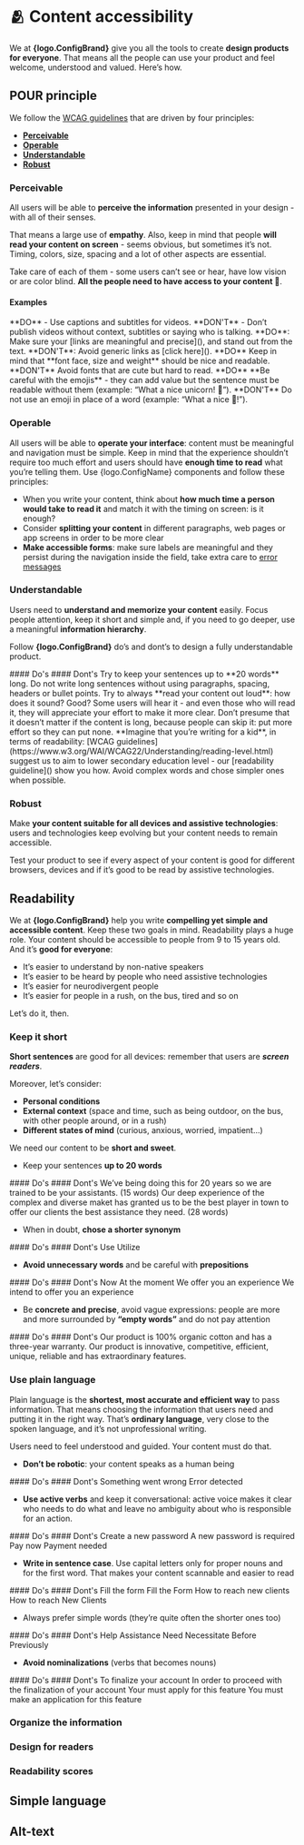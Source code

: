 
# 🫂 Content accessibility



We at **{logo.ConfigBrand}** give you all the tools to create **design products for everyone**. That means all the people can use your product and feel welcome, understood and valued. Here’s how. 

## POUR principle

We follow the [WCAG guidelines](https://www.w3.org/WAI/fundamentals/accessibility-principles/#standards) that are driven by four principles: 

- **[Perceivable](#perceivable)**
- **[Operable](#operable)**
- **[Understandable](#understandable)**
- **[Robust](#robust)**

### Perceivable
All users will be able to **perceive the information** presented in your design - with all of their senses. 

That means a large use of **empathy**. Also, keep in mind that people **will read your content on screen** - seems obvious, but sometimes it’s not. Timing, colors, size, spacing and a lot of other aspects are essential. 

Take care of each of them - some users can’t see or hear, have low vision or are color blind. **All the people need to have access to your content 🧡**.

#### Examples
<div className="w-full grid grid-cols-1 sm:grid-cols-2 gap-x-6 gap-y-0">
<Callout type="info" emoji="💚">
    **DO** - Use captions and subtitles for videos.
</Callout>
<Callout type="error" emoji="💔">
    **DON'T** - Don’t publish videos without context, subtitles or saying who is talking.
</Callout>
<Callout type="info" emoji="💚">
    **DO**: Make sure your [links are meaningful and precise](), and stand out from the text.
</Callout>
<Callout type="error" emoji="💔">
    **DON'T**: Avoid generic links as [click here]().
</Callout>
<Callout type="info" emoji="💚">
    **DO**  
    Keep in mind that **font face, size and weight** should be nice and readable.
</Callout>
<Callout type="error" emoji="💔">
    **DON'T**  
    Avoid fonts that are cute but hard to read.
</Callout>
<Callout type="info" emoji="💚">
    **DO**  
    **Be careful with the emojis** - they can add value but the sentence must be readable without them (example: “What a nice unicorn! 🦄”).
</Callout>
<Callout type="error" emoji="💔">
    **DON'T**  
    Do not use an emoji in place of a word (example: “What a nice 🦄!”).
</Callout>
</div>


### Operable

All users will be able to **operate your interface**: content must be meaningful and navigation must be simple. 
Keep in mind that the experience shouldn’t require too much effort and users should have **enough time to read** what you’re telling them. 
Use {logo.ConfigName} components and follow these principles: 

- When you write your content, think about **how much time a person would take to read it** and match it with the timing on screen: is it enough?
- Consider **splitting your content** in different paragraphs, web pages or app screens in order to be more clear
- **Make accessible forms**: make sure labels are meaningful and they persist during the navigation inside the field, take extra care to [error messages]()


### Understandable

Users need to **understand and memorize your content** easily. 
Focus people attention, keep it short and simple and, if you need to go deeper, use a meaningful **information hierarchy**. 

Follow **{logo.ConfigBrand}** do’s and dont’s to design a fully understandable product. 

<div className="w-full grid grid-cols-1 sm:grid-cols-2 gap-x-6 gap-y-0">
#### Do's
#### Dont's
<Callout type="info" emoji="💚">
    Try to keep your sentences up to **20 words** long.
</Callout>
<Callout type="error" emoji="💔">
    Do not write long sentences without using paragraphs, spacing, headers or bullet points. 
</Callout>
<Callout type="info" emoji="💚">
    Try to always **read your content out loud**: how does it sound? Good? Some users will hear it - and even those who will read it, they will appreciate your effort to make it more clear.
</Callout>
<Callout type="error" emoji="💔">
    Don’t presume that it doesn’t matter if the content is long, because people can skip it: put more effort so they can put none.
</Callout>
<Callout type="info" emoji="💚">
   **Imagine that you’re writing for a kid**, in terms of readability: [WCAG guidelines](https://www.w3.org/WAI/WCAG22/Understanding/reading-level.html) suggest us to aim to lower secondary education level - our [readability guideline]() show you how.
</Callout>
<Callout type="error" emoji="💔">
    Avoid complex words and chose simpler ones when possible.
</Callout>
</div>


### Robust

Make **your content suitable for all devices and assistive technologies**: users and technologies keep evolving but your content needs to remain accessible. 

Test your product to see if every aspect of your content is good for different browsers, devices and if it’s good to be read by assistive technologies. 


## Readability

We at **{logo.ConfigBrand}** help you write **compelling yet simple and accessible content**. 
Keep these two goals in mind. Readability plays a huge role. Your content should be accessible to people from 9 to 15 years old. And it’s **good for everyone**: 

- It’s easier to understand by non-native speakers
- It’s easier to be heard by people who need assistive technologies
- It’s easier for neurodivergent people
- It’s easier for people in a rush, on the bus, tired and so on 

Let’s do it, then. 


### Keep it short

**Short sentences** are good for all devices: remember that users are ***screen readers***. 

Moreover, let’s consider: 
- **Personal conditions**
- **External context** (space and time, such as being outdoor, on the bus, with other people around, or in a rush) 
- **Different states of mind** (curious, anxious, worried, impatient…) 

We need our content to be **short and sweet**. 

- Keep your sentences **up to 20 words**

<div className="w-full grid grid-cols-1 sm:grid-cols-2 gap-x-6 gap-y-0">
#### Do's
#### Dont's
<Callout type="info" emoji="💚">
    We’ve being doing this for 20 years so we are trained to be your assistants. (15 words)
</Callout>
<Callout type="error" emoji="💔">
    Our deep experience of the complex and diverse maket has granted us to be the best player in town to offer our clients the best assistance they need. (28 words)
</Callout>
</div>

- When in doubt, **chose a shorter synonym**

<div className="w-full grid grid-cols-1 sm:grid-cols-2 gap-x-6 gap-y-0">
#### Do's
#### Dont's
<Callout type="info" emoji="💚">
    Use
</Callout>
<Callout type="error" emoji="💔">
    Utilize
</Callout>
</div>

- **Avoid unnecessary words** and be careful with **prepositions**

<div className="w-full grid grid-cols-1 sm:grid-cols-2 gap-x-6 gap-y-0">
#### Do's
#### Dont's
<Callout type="info" emoji="💚">
    Now
</Callout>
<Callout type="error" emoji="💔">
    At the moment
</Callout>
<Callout type="info" emoji="💚">
    We offer you an experience
</Callout>
<Callout type="error" emoji="💔">
    We intend to offer you an experience
</Callout>
</div>

- Be **concrete and precise**, avoid vague expressions: people are more and more surrounded by **“empty words”** and do not pay attention

<div className="w-full grid grid-cols-1 sm:grid-cols-2 gap-x-6 gap-y-0">
#### Do's
#### Dont's
<Callout type="info" emoji="💚">
    Our product is 100% organic cotton and has a three-year warranty.
</Callout>
<Callout type="error" emoji="💔">
    Our product is innovative, competitive, efficient, unique, reliable and has extraordinary features. 
</Callout>
</div>


### Use plain language

Plain language is the **shortest, most accurate and efficient way** to pass information. 
That means choosing the information that users need and putting it in the right way. 
That’s **ordinary language**, very close to the spoken language, and it’s not unprofessional writing.

Users need to feel understood and guided. Your content must do that. 

- **Don’t be robotic**: your content speaks as a human being

<div className="w-full grid grid-cols-1 sm:grid-cols-2 gap-x-6 gap-y-0">
#### Do's
#### Dont's
<Callout type="info" emoji="💚">
    Something went wrong
</Callout>
<Callout type="error" emoji="💔">
    Error detected
</Callout>
</div>

- **Use active verbs** and keep it conversational: active voice makes it clear who needs to do what and leave no ambiguity about who is responsible for an action.

<div className="w-full grid grid-cols-1 sm:grid-cols-2 gap-x-6 gap-y-0">
#### Do's
#### Dont's
<Callout type="info" emoji="💚">
    Create a new password
</Callout>
<Callout type="error" emoji="💔">
    A new password is required
</Callout>
<Callout type="info" emoji="💚">
    Pay now
</Callout>
<Callout type="error" emoji="💔">
    Payment needed
</Callout>
</div>

- **Write in sentence case**. Use capital letters only for proper nouns and for the first word. That makes your content scannable and easier to read

<div className="w-full grid grid-cols-1 sm:grid-cols-2 gap-x-6 gap-y-0">
#### Do's
#### Dont's
<Callout type="info" emoji="💚">
    Fill the form
</Callout>
<Callout type="error" emoji="💔">
    Fill the Form
</Callout>
<Callout type="info" emoji="💚">
    How to reach new clients
</Callout>
<Callout type="error" emoji="💔">
    How to reach New Clients
</Callout>
</div>

- Always prefer simple words (they’re quite often the shorter ones too)

<div className="w-full grid grid-cols-1 sm:grid-cols-2 gap-x-6 gap-y-0">
#### Do's
#### Dont's
<Callout type="info" emoji="💚">
    Help
</Callout>
<Callout type="error" emoji="💔">
    Assistance
</Callout>
<Callout type="info" emoji="💚">
    Need
</Callout>
<Callout type="error" emoji="💔">
    Necessitate
</Callout>
<Callout type="info" emoji="💚">
    Before
</Callout>
<Callout type="error" emoji="💔">
    Previously
</Callout>
</div>

- **Avoid nominalizations** (verbs that becomes nouns)

<div className="w-full grid grid-cols-1 sm:grid-cols-2 gap-x-6 gap-y-0">
#### Do's
#### Dont's
<Callout type="info" emoji="💚">
    To finalize your account
</Callout>
<Callout type="error" emoji="💔">
     In order to proceed with the finalization of your account
</Callout>
<Callout type="info" emoji="💚">
    Your must apply for this feature
</Callout>
<Callout type="error" emoji="💔">
    You must make an application for this feature
</Callout>
</div>

### Organize the information

### Design for readers

### Readability scores

## Simple language
## Alt-text
